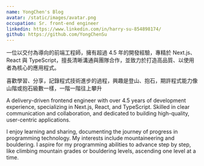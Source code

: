 ```yaml
---
name: YongChen's Blog
avatar: /static/images/avatar.png
occupation: Sr. front-end engineer
linkedin: https://www.linkedin.com/in/harry-su-854898174/
github: https://github.com/YongChenSu
---
```

一位以交付為導向的前端工程師，擁有超過 4.5 年的開發經驗，專精於 Next.js、React 與 TypeScript，擅長清晰溝通與團隊合作，並致力於打造高品質、以使用者為核心的應用程式。

喜歡學習、分享，記錄程式技術進步的過程，興趣是登山、抱石，期許程式能力像山階或抱石級數一樣，一階一階往上攀升


A delivery-driven frontend engineer with over 4.5 years of development experience, specializing in Next.js, React, and TypeScript. Skilled in clear communication and collaboration, and dedicated to building high-quality, user-centric applications.

I enjoy learning and sharing, documenting the journey of progress in programming technology. My interests include mountaineering and bouldering. I aspire for my programming abilities to advance step by step, like climbing mountain grades or bouldering levels, ascending one level at a time.
